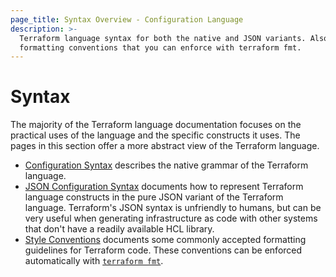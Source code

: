 ```yaml
---
page_title: Syntax Overview - Configuration Language
description: >-
  Terraform language syntax for both the native and JSON variants. Also learn
  formatting conventions that you can enforce with terraform fmt.
---
```


# Syntax

The majority of the Terraform language documentation focuses on the practical
uses of the language and the specific constructs it uses. The pages in this
section offer a more abstract view of the Terraform language.

- [Configuration Syntax](/language/syntax/configuration) describes the native
  grammar of the Terraform language.
- [JSON Configuration Syntax](/language/syntax/json) documents
  how to represent Terraform language constructs in the pure JSON variant of the
  Terraform language. Terraform's JSON syntax is unfriendly to humans, but can
  be very useful when generating infrastructure as code with other systems that
  don't have a readily available HCL library.
- [Style Conventions](/terraform/language/style#code-formatting) documents some commonly
  accepted formatting guidelines for Terraform code. These conventions can be
  enforced automatically with [`terraform fmt`](/cli/commands/fmt).
